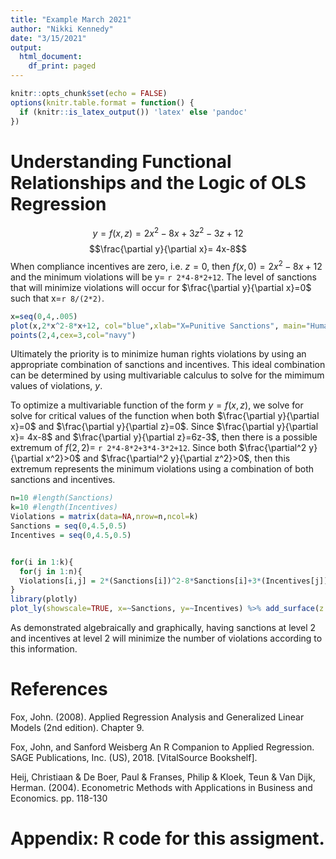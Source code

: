 ---
title: "Example March 2021"
author: "Nikki Kennedy"
date: "3/15/2021"
output:
  html_document:
    df_print: paged
---

```{r setup, include=FALSE}
knitr::opts_chunk$set(echo = FALSE)
options(knitr.table.format = function() {
  if (knitr::is_latex_output()) 'latex' else 'pandoc'
})
```

# Understanding Functional Relationships and the Logic of OLS Regression



$$y= f(x,z)=2x^2-8x+3z^2-3z+12$$
$$\frac{\partial y}{\partial x}= 4x-8$$
When compliance incentives are zero, i.e. $z=0$, then $f(x,0)=2x^2-8x+12$ and the minimum violations will be y= `r 2*4-8*2+12`. The level of sanctions that will minimize violations will occur for $\frac{\partial y}{\partial x}=0$ such that x=`r 8/(2*2)`. 

```{r, echo=FALSE}
x=seq(0,4,.005)
plot(x,2*x^2-8*x+12, col="blue",xlab="X=Punitive Sanctions", main="Human Rights Violations Based on Sanctions for No Incentives")
points(2,4,cex=3,col="navy")
```


Ultimately the priority is to  minimize human rights violations by using an appropriate combination of sanctions and incentives. This ideal combination can be determined by using multivariable calculus to solve for the mimimum values of violations, $y$. 

To optimize a multivariable function of the form $y=f(x,z)$, we solve for solve for critical values of the function when both $\frac{\partial y}{\partial x}=0$ and $\frac{\partial y}{\partial z}=0$. Since $\frac{\partial y}{\partial x}= 4x-8$ and $\frac{\partial y}{\partial z}=6z-3$, then there is a possible extremum of $f(2,2)=$ `r 2*4-8*2+3*4-3*2+12`. Since both $\frac{\partial^2 y}{\partial x^2}>0$ and $\frac{\partial^2 y}{\partial z^2}>0$, then this extremum represents the minimum violations using a combination of both sanctions and incentives. 

```{r echo=FALSE, message=FALSE, warning=FALSE}
n=10 #length(Sanctions) 
k=10 #length(Incentives)
Violations = matrix(data=NA,nrow=n,ncol=k)
Sanctions = seq(0,4.5,0.5)
Incentives = seq(0,4.5,0.5)


for(i in 1:k){ 
  for(j in 1:n){ 
  Violations[i,j] = 2*(Sanctions[i])^2-8*Sanctions[i]+3*(Incentives[j])^2-3*Incentives[j]+12} 
}
library(plotly)
plot_ly(showscale=TRUE, x=~Sanctions, y=~Incentives) %>% add_surface(z = ~Violations)

```
As demonstrated algebraically and graphically, having sanctions at level 2 and incentives at level 2 will minimize the number of violations according to this information. 




\newpage
# References

<div id="refs"></div>

Fox, John. (2008). Applied Regression Analysis and Generalized Linear Models (2nd edition). Chapter 9.  

Fox, John, and Sanford Weisberg An R Companion to Applied Regression. SAGE Publications, Inc. (US), 2018. [VitalSource Bookshelf].

Heij, Christiaan & De Boer, Paul & Franses, Philip & Kloek, Teun & Van Dijk, Herman. (2004). Econometric Methods with Applications in Business and Economics. pp. 118-130

# Appendix: R code for this assigment.

```{r ref.label=knitr::all_labels(), echo=TRUE, eval=FALSE}
```
